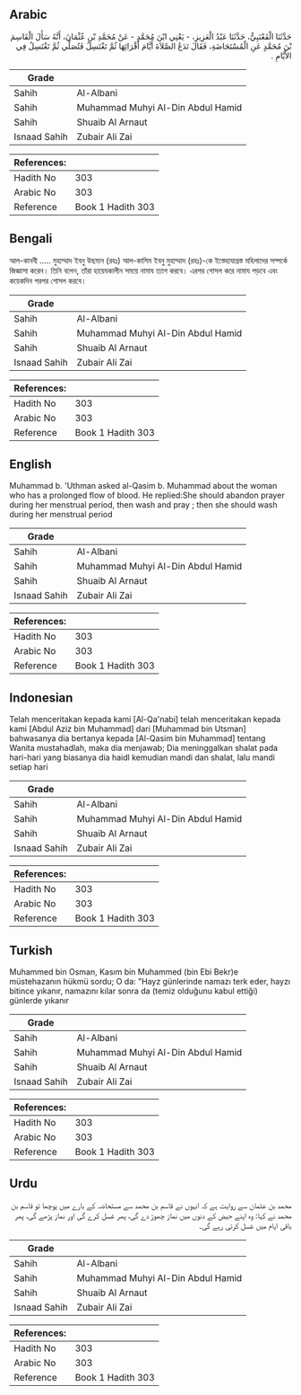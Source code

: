 ## Arabic


<div dir="rtl" lang="ar" style={{fontSize:'larger',backgroundColor:'#f8f9fa',padding:20}}>
حَدَّثَنَا الْقَعْنَبِيُّ، حَدَّثَنَا عَبْدُ الْعَزِيزِ، - يَعْنِي ابْنَ مُحَمَّدٍ - عَنْ مُحَمَّدِ بْنِ عُثْمَانَ، أَنَّهُ سَأَلَ الْقَاسِمَ بْنَ مُحَمَّدٍ عَنِ الْمُسْتَحَاضَةِ، فَقَالَ تَدَعُ الصَّلاَةَ أَيَّامَ أَقْرَائِهَا ثُمَّ تَغْتَسِلُ فَتُصَلِّي ثُمَّ تَغْتَسِلُ فِي الأَيَّامِ ‏.‏
</div>
<div style={{backgroundColor:'#f8f9fa',padding:20, marginBottom: 10}}><table> <thead> <tr> <th>Grade</th> <th></th> </tr> </thead> <tbody> <tr><td>Sahih</td><td>Al-Albani</td></tr><tr><td>Sahih</td><td>Muhammad Muhyi Al-Din Abdul Hamid</td></tr><tr><td>Sahih</td><td>Shuaib Al Arnaut</td></tr><tr><td>Isnaad Sahih</td><td>Zubair Ali Zai</td></tr></tbody></table><table> <thead> <tr> <th>References:</th> <th></th> </tr> </thead> <tbody><tr><td>Hadith No</td><td>303</td></tr><tr><td>Arabic No</td><td>303</td></tr><tr><td>Reference</td><td>Book 1 Hadith 303</td></tr></tbody></table></div>

## Bengali


<div dir="ltr" lang="bn" style={{fontSize:'larger',backgroundColor:'#f8f9fa',padding:20}}>
আল-কানবী ..... মুহাম্মাদ ইবনু উছমান (রহঃ) আল-কাসিম ইবনু মুহাম্মাদ (রহঃ)-কে ইস্তেহাযাগ্রস্ত মহিলাদের সম্পর্কে জিজ্ঞাসা করেন। তিনি বলেন, তাঁরা হায়েযকালীন সময়ে নামায ত্যাগ করবে। এরপর গোসল করে নামায পড়বে এবং কয়েকদিন পরপর গোসল করবে।
</div>
<div style={{backgroundColor:'#f8f9fa',padding:20, marginBottom: 10}}><table> <thead> <tr> <th>Grade</th> <th></th> </tr> </thead> <tbody> <tr><td>Sahih</td><td>Al-Albani</td></tr><tr><td>Sahih</td><td>Muhammad Muhyi Al-Din Abdul Hamid</td></tr><tr><td>Sahih</td><td>Shuaib Al Arnaut</td></tr><tr><td>Isnaad Sahih</td><td>Zubair Ali Zai</td></tr></tbody></table><table> <thead> <tr> <th>References:</th> <th></th> </tr> </thead> <tbody><tr><td>Hadith No</td><td>303</td></tr><tr><td>Arabic No</td><td>303</td></tr><tr><td>Reference</td><td>Book 1 Hadith 303</td></tr></tbody></table></div>

## English


<div dir="ltr" lang="en" style={{fontSize:'larger',backgroundColor:'#f8f9fa',padding:20}}>
Muhammad b. 'Uthman asked al-Qasim b. Muhammad about the woman who has a prolonged flow of blood. He replied:She should abandon prayer during her menstrual period, then wash and pray ; then she should wash during her menstrual period
</div>
<div style={{backgroundColor:'#f8f9fa',padding:20, marginBottom: 10}}><table> <thead> <tr> <th>Grade</th> <th></th> </tr> </thead> <tbody> <tr><td>Sahih</td><td>Al-Albani</td></tr><tr><td>Sahih</td><td>Muhammad Muhyi Al-Din Abdul Hamid</td></tr><tr><td>Sahih</td><td>Shuaib Al Arnaut</td></tr><tr><td>Isnaad Sahih</td><td>Zubair Ali Zai</td></tr></tbody></table><table> <thead> <tr> <th>References:</th> <th></th> </tr> </thead> <tbody><tr><td>Hadith No</td><td>303</td></tr><tr><td>Arabic No</td><td>303</td></tr><tr><td>Reference</td><td>Book 1 Hadith 303</td></tr></tbody></table></div>

## Indonesian


<div dir="ltr" lang="id" style={{fontSize:'larger',backgroundColor:'#f8f9fa',padding:20}}>
Telah menceritakan kepada kami [Al-Qa'nabi] telah menceritakan kepada kami [Abdul Aziz bin Muhammad] dari [Muhammad bin Utsman] bahwasanya dia bertanya kepada [Al-Qasim bin Muhammad] tentang Wanita mustahadlah, maka dia menjawab; Dia meninggalkan shalat pada hari-hari yang biasanya dia haidl kemudian mandi dan shalat, lalu mandi setiap hari
</div>
<div style={{backgroundColor:'#f8f9fa',padding:20, marginBottom: 10}}><table> <thead> <tr> <th>Grade</th> <th></th> </tr> </thead> <tbody> <tr><td>Sahih</td><td>Al-Albani</td></tr><tr><td>Sahih</td><td>Muhammad Muhyi Al-Din Abdul Hamid</td></tr><tr><td>Sahih</td><td>Shuaib Al Arnaut</td></tr><tr><td>Isnaad Sahih</td><td>Zubair Ali Zai</td></tr></tbody></table><table> <thead> <tr> <th>References:</th> <th></th> </tr> </thead> <tbody><tr><td>Hadith No</td><td>303</td></tr><tr><td>Arabic No</td><td>303</td></tr><tr><td>Reference</td><td>Book 1 Hadith 303</td></tr></tbody></table></div>

## Turkish


<div dir="ltr" lang="tr" style={{fontSize:'larger',backgroundColor:'#f8f9fa',padding:20}}>
Muhammed bin Osman, Kasım bin Muhammed (bin Ebi Bekr)e müstehazanın hükmü sordu; O da: "Hayz günlerinde namazı terk eder, hayzı bitince yıkanır, namazını kılar sonra da (temiz olduğunu kabul ettiği) günlerde yıkanır
</div>
<div style={{backgroundColor:'#f8f9fa',padding:20, marginBottom: 10}}><table> <thead> <tr> <th>Grade</th> <th></th> </tr> </thead> <tbody> <tr><td>Sahih</td><td>Al-Albani</td></tr><tr><td>Sahih</td><td>Muhammad Muhyi Al-Din Abdul Hamid</td></tr><tr><td>Sahih</td><td>Shuaib Al Arnaut</td></tr><tr><td>Isnaad Sahih</td><td>Zubair Ali Zai</td></tr></tbody></table><table> <thead> <tr> <th>References:</th> <th></th> </tr> </thead> <tbody><tr><td>Hadith No</td><td>303</td></tr><tr><td>Arabic No</td><td>303</td></tr><tr><td>Reference</td><td>Book 1 Hadith 303</td></tr></tbody></table></div>

## Urdu


<div dir="rtl" lang="ur" style={{fontSize:'larger',backgroundColor:'#f8f9fa',padding:20}}>
محمد بن عثمان سے روایت ہے کہ انہوں نے قاسم بن محمد سے مستحاضہ کے بارے میں پوچھا تو قاسم بن محمد نے کہا: وہ اپنے حیض کے دنوں میں نماز چھوڑ دے گی، پھر غسل کرے گی اور نماز پڑھے گی، پھر باقی ایام میں غسل کرتی رہے گی۔
</div>
<div style={{backgroundColor:'#f8f9fa',padding:20, marginBottom: 10}}><table> <thead> <tr> <th>Grade</th> <th></th> </tr> </thead> <tbody> <tr><td>Sahih</td><td>Al-Albani</td></tr><tr><td>Sahih</td><td>Muhammad Muhyi Al-Din Abdul Hamid</td></tr><tr><td>Sahih</td><td>Shuaib Al Arnaut</td></tr><tr><td>Isnaad Sahih</td><td>Zubair Ali Zai</td></tr></tbody></table><table> <thead> <tr> <th>References:</th> <th></th> </tr> </thead> <tbody><tr><td>Hadith No</td><td>303</td></tr><tr><td>Arabic No</td><td>303</td></tr><tr><td>Reference</td><td>Book 1 Hadith 303</td></tr></tbody></table></div>